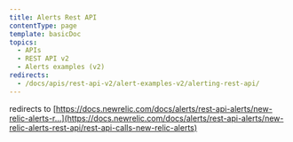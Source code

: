 ```yaml
---
title: Alerts Rest API
contentType: page
template: basicDoc
topics:
  - APIs
  - REST API v2
  - Alerts examples (v2)
redirects:
  - /docs/apis/rest-api-v2/alert-examples-v2/alerting-rest-api/
---
```


redirects to [https://docs.newrelic.com/docs/alerts/rest-api-alerts/new-relic-alerts-r...](https://docs.newrelic.com/docs/alerts/rest-api-alerts/new-relic-alerts-rest-api/rest-api-calls-new-relic-alerts)
